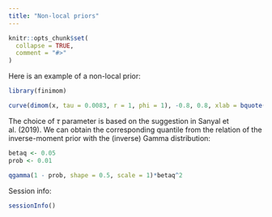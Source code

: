 ```yaml
---
title: "Non-local priors"
---
```


```r
knitr::opts_chunk$set(
  collapse = TRUE,
  comment = "#>"
)
```

Here is an example of a non-local prior:

```r
library(finimom)

curve(dimom(x, tau = 0.0083, r = 1, phi = 1), -0.8, 0.8, xlab = bquote(beta), ylab = "Density")


```

The choice of $\tau$ parameter is based on the suggestion in Sanyal et al. (2019).
We can obtain the corresponding quantile from the relation of the inverse-moment prior with the (inverse) Gamma distribution:

```r

betaq <- 0.05
prob <- 0.01

qgamma(1 - prob, shape = 0.5, scale = 1)*betaq^2

```


Session info:

```r

sessionInfo()

```
